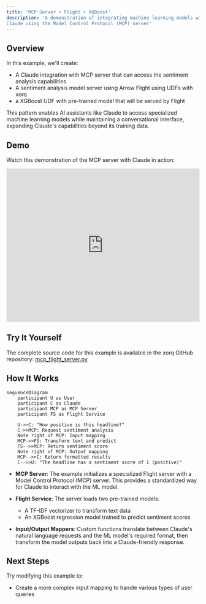 ```yaml
---
title: 'MCP Server + Flight + XGBoost'
description: 'A demonstration of integrating machine learning models with
Claude using the Model Control Protocol (MCP) server'
---
```


## Overview

In this example, we'll create:
- A Claude integration  with MCP server that can access the sentiment analysis
  capabilities
- A sentiment analysis model server using Arrow Flight using UDFs with xorq
- a XGBoost UDF with pre-trained model that will be served by Flight

This pattern enables AI assistants like Claude to access specialized machine
learning models while maintaining a conversational interface, expanding
Claude's capabilities beyond its training data.

## Demo
Watch this demonstration of the MCP server with Claude in action:
<iframe width="100%" height="400"
src="https://www.youtube.com/embed/Y4hn5iNcoUk" title="MCP Server with Claude
Demo" frameborder="0" allow="accelerometer; autoplay; clipboard-write;
encrypted-media; gyroscope; picture-in-picture" allowfullscreen></iframe>

## Try It Yourself

The complete source code for this example is available in the xorq GitHub repository:
[mcp_flight_server.py](https://github.com/xorq-labs/xorq/blob/main/examples/mcp_flight_server.py)

## How It Works

```mermaid
sequenceDiagram
    participant U as User
    participant C as Claude
    participant MCP as MCP Server
    participant FS as Flight Service
    
    U->>C: "How positive is this headline?"
    C->>MCP: Request sentiment analysis
    Note right of MCP: Input mapping
    MCP->>FS: Transform text and predict
    FS-->>MCP: Return sentiment score
    Note right of MCP: Output mapping
    MCP-->>C: Return formatted results
    C-->>U: "The headline has a sentiment score of 1 (positive)"
```

- **MCP Server**: The example initializes a specialized Flight server with
  a Model Control Protocol (MCP) server. This provides a standardized way
  for Claude to interact with the ML model.

- **Flight Service**: The server loads two pre-trained models:
  - A TF-IDF vectorizer to transform text data
  - An XGBoost regression model trained to predict sentiment scores

- **Input/Output Mappers**: Custom functions translate between Claude's natural
  language requests and the ML model's required format, then transform the
  model outputs back into a Claude-friendly response.

## Next Steps

Try modifying this example to:
- Create a more complex input mapping to handle various types of user queries
